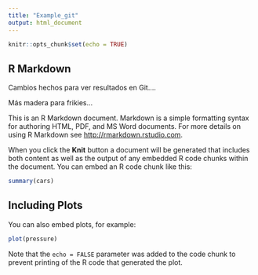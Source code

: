 ```yaml
---
title: "Example_git"
output: html_document
---
```


```r
knitr::opts_chunk$set(echo = TRUE)
```

## R Markdown

Cambios hechos para ver resultados en Git....

Más madera para frikies...


This is an R Markdown document. Markdown is a simple formatting syntax for authoring HTML, PDF, and MS Word documents. For more details on using R Markdown see <http://rmarkdown.rstudio.com>.

When you click the **Knit** button a document will be generated that includes both content as well as the output of any embedded R code chunks within the document. You can embed an R code chunk like this:

```r
summary(cars)
```

## Including Plots

You can also embed plots, for example:

```r
plot(pressure)
```

Note that the `echo = FALSE` parameter was added to the code chunk to prevent printing of the R code that generated the plot.
